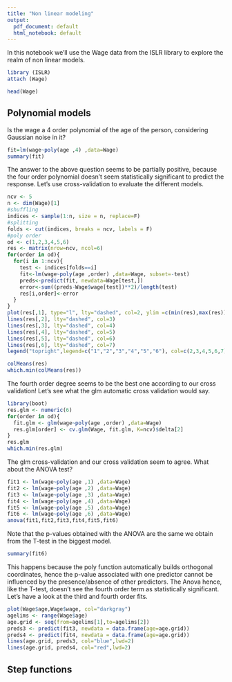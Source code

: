 ---
title: "Non linear modeling"
output:
  pdf_document: default
  html_notebook: default
---

In this notebook we'll use the Wage data from the ISLR library to explore the realm of non linear models.
```{r}
library (ISLR)
attach (Wage)
```
```{r}
head(Wage)
```

## Polynomial models 
Is the wage a 4 order polynomial of the age of the person, considering Gaussian noise in it? 
```{r}
fit=lm(wage~poly(age ,4) ,data=Wage)
summary(fit)
```
The answer to the above question seems to be partially positive, because the four order polynomial doesn't seem statistically significant to predict the response. Let's use cross-validation to evaluate the different models.
```{r}
ncv <- 5 
n <- dim(Wage)[1]
#shuffling
indices <- sample(1:n, size = n, replace=F)
#splitting
folds <- cut(indices, breaks = ncv, labels = F)
#poly order 
od <- c(1,2,3,4,5,6)
res <- matrix(nrow=ncv, ncol=6)
for(order in od){
  for(i in 1:ncv){
    test <- indices[folds==i]
    fit<-lm(wage~poly(age ,order) ,data=Wage, subset=-test)
    preds<-predict(fit, newdata=Wage[test,])
    error<-sum((preds-Wage$wage[test])**2)/length(test)
    res[i,order]<-error
  }
}
plot(res[,1], type="l", lty="dashed", col=2, ylim =c(min(res),max(res)), ylab="MSE")
lines(res[,2], lty="dashed", col=3)
lines(res[,3], lty="dashed", col=4)
lines(res[,4], lty="dashed", col=5)
lines(res[,5], lty="dashed", col=6)
lines(res[,6], lty="dashed", col=7)
legend("topright",legend=c("1","2","3","4","5","6"), col=c(2,3,4,5,6,7), lty="dashed")
```
```{r}
colMeans(res)
which.min(colMeans(res))
```
The fourth order degree seems to be the best one according to our cross validation! Let's see what the glm automatic cross validation would say. 
```{r}
library(boot)
res.glm <- numeric(6)
for(order in od){
  fit.glm <- glm(wage~poly(age ,order) ,data=Wage)
  res.glm[order] <- cv.glm(Wage, fit.glm, K=ncv)$delta[2]
}
res.glm
which.min(res.glm)
```
The glm cross-validation and our cross validation seem to agree. What about the ANOVA test? 
```{r}
fit1 <- lm(wage~poly(age ,1) ,data=Wage)
fit2 <- lm(wage~poly(age ,2) ,data=Wage)
fit3 <- lm(wage~poly(age ,3) ,data=Wage)
fit4 <- lm(wage~poly(age ,4) ,data=Wage)
fit5 <- lm(wage~poly(age ,5) ,data=Wage)
fit6 <- lm(wage~poly(age ,6) ,data=Wage)
anova(fit1,fit2,fit3,fit4,fit5,fit6)
```
Note that the p-values obtained with the ANOVA are the same we obtain from the T-test in the biggest model.
```{r}
summary(fit6)
```
This happens because the poly function automatically builds orthogonal coordinates, hence the p-value associated with one predictor cannot be influenced by the presence/absence of other predictors. 
The Anova hence, like the T-test, doesn't see the fourth order term as statistically significant. 
Let's have a look at the third and fourth order fits. 
```{r}
plot(Wage$age,Wage$wage, col="darkgray")
agelims <- range(Wage$age)
age.grid <- seq(from=agelims[1],to=agelims[2])
preds3 <- predict(fit3, newdata = data.frame(age=age.grid))
preds4 <- predict(fit4, newdata = data.frame(age=age.grid))
lines(age.grid, preds3, col="blue",lwd=2)
lines(age.grid, preds4, col="red",lwd=2)

```

## Step functions 

